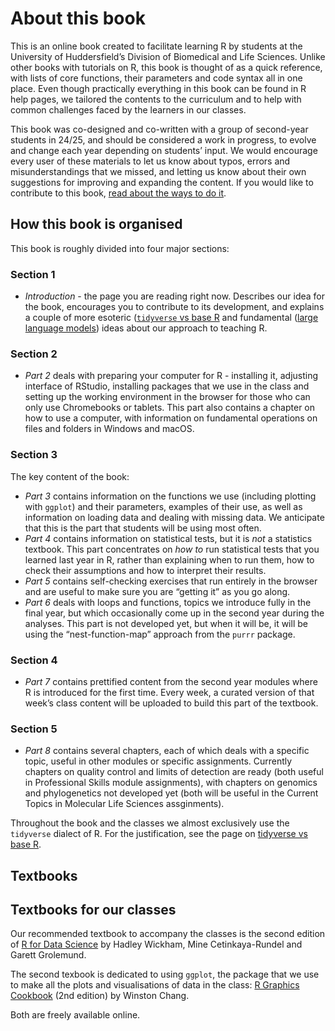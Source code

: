 # About this book

This is an online book created to facilitate learning R by students at the University of Huddersfield's Division of Biomedical and Life Sciences. Unlike other books with tutorials on R, this book is thought of as a quick reference, with lists of core functions, their parameters and code syntax all in one place. Even though practically everything in this book can be found in R help pages, we tailored the contents to the curriculum and to help with common challenges faced by the learners in our classes.

This book was co-designed and co-written with a group of second-year students in 24/25, and should be considered a work in progress, to evolve and change each year depending on students' input. We would encourage every user of these materials to let us know about typos, errors and misunderstandings that we missed, and letting us know about their own suggestions for improving and expanding the content. If you would like to contribute to this book, [read about the ways to do it](how_to_contribute.html).

## How this book is organised

This book is roughly divided into four major sections:

### Section 1
- *Introduction* - the page you are reading right now. Describes our idea for the book, encourages you to contribute to its development, and explains a couple of more esoteric ([`tidyverse` vs base R](tidyverse_vs_baser.html) and fundamental ([large language models](llms.html)) ideas about our approach to teaching R. 

### Section 2
- *Part 2* deals with preparing your computer for R - installing it, adjusting interface of RStudio, installing packages that we use in the class and setting up the working environment in the browser for those who can only use Chromebooks or tablets. This part also contains a chapter on how to use a computer, with information on fundamental operations on files and folders in Windows and macOS.

### Section 3

The key content of the book:

- *Part 3* contains information on the functions we use (including plotting with `ggplot`) and their parameters, examples of their use, as well as information on loading data and dealing with missing data. We anticipate that this is the part that students will be using most often.
- *Part 4* contains information on statistical tests, but it is _not_ a statistics textbook. This part concentrates on _how to_ run statistical tests that you learned last year in R, rather than explaining when to run them, how to check their assumptions and how to interpret their results.
- *Part 5* contains self-checking exercises that run entirely in the browser and are useful to make sure you are "getting it" as you go along.
- *Part 6* deals with loops and functions, topics we introduce fully in the final year, but which occasionally come up in the second year during the analyses. This part is not developed yet, but when it will be, it will be using the "nest-function-map" approach from the `purrr` package.

### Section 4

- *Part 7* contains prettified content from the second year modules where R is introduced for the first time. Every week, a curated version of that week's class content will be uploaded to build this part of the textbook.

### Section 5
- *Part 8* contains several chapters, each of which deals with a specific topic, useful in other modules or specific assignments. Currently chapters on quality control and limits of detection are ready (both useful in Professional Skills module assignments), with chapters on genomics and phylogenetics not developed yet (both will be useful in the Current Topics in Molecular Life Sciences assginments).

Throughout the book and the classes we almost exclusively use the `tidyverse` dialect of R. For the justification, see the page on [tidyverse vs base R](tidyverse_vs_baser.html).

## Textbooks

::: callout-important
## Textbooks for our classes
Our recommended textbook to accompany the classes is the second edition of [R for Data Science](https://r4ds.hadley.nz) by Hadley Wickham, Mine Cetinkaya-Rundel and Garett Grolemund.

The second texbook is dedicated to using `ggplot`, the package that we use to make all the plots and visualisations of data in the class: [R Graphics Cookbook](https://r-graphics.org) (2nd edition) by Winston Chang. 

Both are freely available online.
:::
